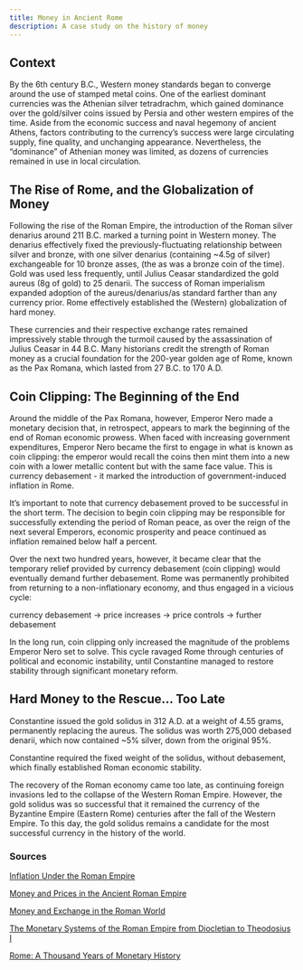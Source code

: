 ```yaml
---
title: Money in Ancient Rome
description: A case study on the history of money
---
```



## Context

By the 6th century B.C., Western money standards began to converge around the use of stamped metal coins. One of the earliest dominant currencies was the Athenian silver tetradrachm, which gained dominance over the gold/silver coins issued by Persia and other western empires of the time. Aside from the economic success and naval hegemony of ancient Athens, factors contributing to the currency's success were large circulating supply, fine quality, and unchanging appearance. Nevertheless, the “dominance” of Athenian money was limited, as dozens of currencies remained in use in local circulation.

## The Rise of Rome, and the Globalization of Money

Following the rise of the Roman Empire, the introduction of the Roman silver denarius around 211 B.C. marked a turning point in Western money. The denarius effectively fixed the previously-fluctuating relationship between silver and bronze, with one silver denarius (containing ~4.5g of silver) exchangeable for 10 bronze asses, (the as was a bronze coin of the time). Gold was used less frequently, until Julius Ceasar standardized the gold aureus (8g of gold) to 25 denarii. The success of Roman imperialism expanded adoption of the aureus/denarius/as standard farther than any currency prior. Rome effectively established the (Western) globalization of hard money.

These currencies and their respective exchange rates remained impressively stable through the turmoil caused by the assassination of Julius Ceasar in 44 B.C. Many historians credit the strength of Roman money as a crucial foundation for the 200-year golden age of Rome, known as the Pax Romana, which lasted from 27 B.C. to 170 A.D.

## Coin Clipping: The Beginning of the End

Around the middle of the Pax Romana, however, Emperor Nero made a monetary decision that, in retrospect, appears to mark the beginning of the end of Roman economic prowess. When faced with increasing government expenditures, Emperor Nero became the first to engage in what is known as coin clipping: the emperor would recall the coins then mint them into a new coin with a lower metallic content but with the same face value. This is currency debasement - it marked the introduction of government-induced inflation in Rome.

It's important to note that currency debasement proved to be successful in the short term. The decision to begin coin clipping may be responsible for successfully extending the period of Roman peace, as over the reign of the next several Emperors, economic prosperity and peace continued as inflation remained below half a percent.

Over the next two hundred years, however, it became clear that the temporary relief provided by currency debasement (coin clipping) would eventually demand further debasement. Rome was permanently prohibited from returning to a non-inflationary economy, and thus engaged in a vicious cycle:

currency debasement → price increases → price controls → further debasement

In the long run, coin clipping only increased the magnitude of the problems Emperor Nero set to solve. This cycle ravaged Rome through centuries of political and economic instability, until Constantine managed to restore stability through significant monetary reform.

## Hard Money to the Rescue… Too Late

Constantine issued the gold solidus in 312 A.D. at a weight of 4.55 grams, permanently replacing the aureus. The solidus was worth 275,000 debased denarii, which now contained ~5% silver, down from the original 95%.

Constantine required the fixed weight of the solidus, without debasement, which finally established Roman economic stability.

The recovery of the Roman economy came too late, as continuing foreign invasions led to the collapse of the Western Roman Empire. However, the gold solidus was so successful that it remained the currency of the Byzantine Empire (Eastern Rome) centuries after the fall of the Western Empire. To this day, the gold solidus remains a candidate for the most successful currency in the history of the world.

### Sources

[Inflation Under the Roman Empire](https://www.jstor.org/stable/2591810)

[Money and Prices in the Ancient Roman Empire](https://dspace.mit.edu/bitstream/handle/1721.1/63816/moneypricesinear00kess.pdf)

[Money and Exchange in the Roman World](https://www.jstor.org/stable/299412)

[The Monetary Systems of the Roman Empire from Diocletian to Theodosius I](https://www.jstor.org/stable/42663245)

[Rome: A Thousand Years of Monetary History](https://numismatics.org/rome-a-thousand-years-of-monetary-history/)